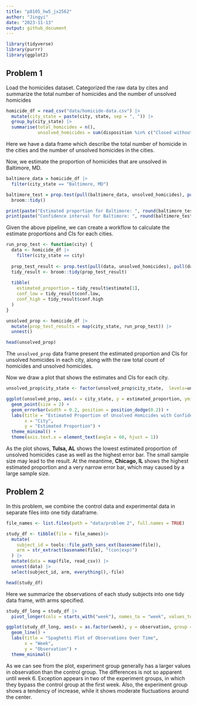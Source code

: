 ```yaml
---
title: "p8105_hw5_jx2562"
author: "Jingyi"
date: "2023-11-13"
output: github_document
---
```



```r
library(tidyverse)
library(purrr)
library(ggplot2)
```

## Problem 1

Load the homicides dataset. Categorized the raw data by cites and summarize the total number of homicides and the number of unsolved homicides

```r
homicide_df = read_csv("data/homicide-data.csv") |>
  mutate(city_state = paste(city, state, sep = ", ")) |>
  group_by(city_state) |>
  summarise(total_homicides = n(),
            unsolved_homicides = sum(disposition %in% c("Closed without arrest", "Open/No arrest")))
```

Here we have a data frame which describe the total number of homicide in the cities and the number of unsolved homicides in the cities.

Now, we estimate the proportion of homicides that are unsolved in Baltimore, MD. 

```r
baltimore_data = homicide_df |>
  filter(city_state == "Baltimore, MD") 

baltimore_test = prop.test(pull(baltimore_data, unsolved_homicides), pull(baltimore_data, total_homicides)) |>
  broom::tidy()

print(paste("Estimated proportion for Baltimore: ", round(baltimore_test$estimate[1], 4)))
print(paste("Confidence interval for Baltimore: ", round(baltimore_test$conf.low, 4), "-", round(baltimore_test$conf.high, 4)))
```

Given the above pipeline, we can create a workflow to calculate the estimate proportions and CIs for each cities.

```r
run_prop_test <- function(city) {
  data <- homicide_df |>
    filter(city_state == city) 
  
  prop_test_result <- prop.test(pull(data, unsolved_homicides), pull(data, total_homicides))
  tidy_result <- broom::tidy(prop_test_result)
  
  tibble(
    estimated_proportion = tidy_result$estimate[1],
    conf_low = tidy_result$conf.low,
    conf_high = tidy_result$conf.high
  )
}
```

```r
unsolved_prop <- homicide_df |>
  mutate(prop_test_results = map(city_state, run_prop_test)) |>
  unnest()

head(unsolved_prop)
```

The `unsolved_prop` data frame present the estimated proportion and CIs for unsolved homicides in each city, along with the raw total count of homicides and unsolved homicides.

Now we draw a plot that shows the estimates and CIs for each city.
```r
unsolved_prop$city_state <- factor(unsolved_prop$city_state,  levels=unsolved_prop$city_state[order(unsolved_prop$estimated_proportion)])

ggplot(unsolved_prop, aes(x = city_state, y = estimated_proportion, ymin = conf_low, ymax = conf_high)) +
  geom_point(size = 2) +
  geom_errorbar(width = 0.2, position = position_dodge(0.2)) +
  labs(title = "Estimated Proportion of Unsolved Homicides with Confidence Intervals",
       x = "City",
       y = "Estimated Proportion") +
  theme_minimal() +
  theme(axis.text.x = element_text(angle = 60, hjust = 1))
```

As the plot shows, **Tulsa, AL** shows the lowest estimated proportion of unsolved homicides case as well as the highest error bar. The small sample size may lead to the result. At the meantime, **Chicago, IL** shows the highest estimated proportion and a very narrow error bar, which may caused by a large sample size.


## Problem 2

In this problem, we combine the control data and experimental data in separate files into one tidy dataframe. 

```r
file_names <- list.files(path = "data/problem 2", full.names = TRUE)

study_df <- tibble(file = file_names)|>
  mutate(
    subject_id = tools::file_path_sans_ext(basename(file)),
    arm = str_extract(basename(file), "(con|exp)")
  ) |>
  mutate(data = map(file, read_csv)) |>
  unnest(data) |>
  select(subject_id, arm, everything(),-file)
```

```r
head(study_df)
```
Here we summarize the observations of each study subjects into one tidy data frame, with arms specified.

```r
study_df_long = study_df |>
  pivot_longer(cols = starts_with("week"), names_to = "week", values_to = "observation") 

ggplot(study_df_long, aes(x = as.factor(week), y = observation, group = subject_id, color = arm)) +
  geom_line() +
  labs(title = "Spaghetti Plot of Observations Over Time",
       x = "Week",
       y = "Observation") +
  theme_minimal()

```
As we can see from the plot, experiment group generally has a larger values in observation than the control group. The differences is not so apparent until week 6. Exception appears in two of the experiment groups, in which they bypass the control group at the first week. Also, the experiment group shows a tendency of increase, while it shows moderate fluctuations around the center. 
